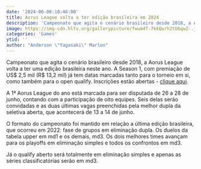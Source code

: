 ```yaml
---
date: '2024-06-06:10:46:00'
title: Aorus League volta a ter edição brasileira em 2024
description: 'Campeonato que agita o cenário brasileiro desde 2018, a Aorus League volta a ter uma edição brasileira neste ano. A Season 1, com premiação de US$ 2,5 mil (R$ 13,2 mil) já tem datas marcadas tanto para o torneio em si, como também para o open qualify. Inscrições estão abertas'
image: https://img-cdn.hltv.org/gallerypicture/fwum4T-7kkQwrh2tU6qwZ-.jpg?ixlib=java-2.1.0&w=1200&s=be4dcf8d5427a6bf7d1c3dd37c80d223
categories: 'Games'
ytid: ''
author: "Anderson \"Yagasaki\" Marlon"
---
```


Campeonato que agita o cenário brasileiro desde 2018, a Aorus League volta a ter uma edição brasileira neste ano. A Season 1, com premiação de US$ 2,5 mil (R$ 13,2 mil) já tem datas marcadas tanto para o torneio em si, como também para o open qualify. Inscrições estão abertas - [clique aqui](https://gamersclub.com.br/tournaments/cs/9561?#general).

A 1ª Aorus League do ano está marcada para ser disputada de 26 a 28 de junho, contando com a participação de oito equipes. Seis delas serão convidadas e as duas últimas vagas preenchidas pela melhor dupla da seletiva aberta, que acontecerá de 13 a 14 de junho.

O formato do campeonato foi mantido em relação a última edição brasileira, que ocorreu em 2022: fase de grupos em eliminação dupla. Os duelos da tabela upper em md1 e os demais, md3. Os dois melhores times avançam para os playoffs em eliminação simples e todos os confrontos em md3.

Já o qualify aberto será totalmente em eliminação simples e apenas as séries classificatórias serão em md3.
